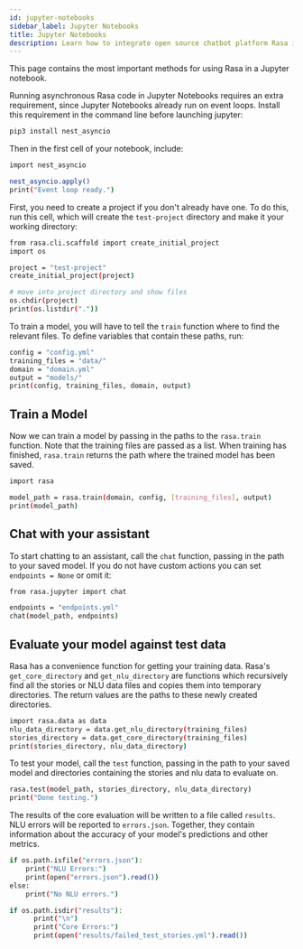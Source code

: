 ```yaml
---
id: jupyter-notebooks
sidebar_label: Jupyter Notebooks
title: Jupyter Notebooks
description: Learn how to integrate open source chatbot platform Rasa into Jupyter notebooks, alongside all your machine learning code.
---
```


This page contains the most important methods for using Rasa in a Jupyter notebook.

Running asynchronous Rasa code in Jupyter Notebooks requires an extra requirement,
since Jupyter Notebooks already run on event loops. Install this requirement in
the command line before launching jupyter:

```bash
pip3 install nest_asyncio
```

Then in the first cell of your notebook, include:

```bash
import nest_asyncio

nest_asyncio.apply()
print("Event loop ready.")
```
First, you need to create a project if you don't already have one.
To do this, run this cell, which will create the `test-project` directory and make it
your working directory:

```bash
from rasa.cli.scaffold import create_initial_project
import os

project = "test-project"
create_initial_project(project)

# move into project directory and show files
os.chdir(project)
print(os.listdir("."))
```
To train a model, you will have to tell the `train` function
where to find the relevant files.
To define variables that contain these paths, run:

```bash
config = "config.yml"
training_files = "data/"
domain = "domain.yml"
output = "models/"
print(config, training_files, domain, output)
```
## Train a Model

Now we can train a model by passing in the paths to the `rasa.train` function.
Note that the training files are passed as a list.
When training has finished, `rasa.train` returns the path where the trained model has been saved.

```bash
import rasa

model_path = rasa.train(domain, config, [training_files], output)
print(model_path)
```
## Chat with your assistant

To start chatting to an assistant, call the `chat` function, passing
in the path to your saved model. If you do not have custom actions you can set `endpoints = None` or omit it:

```bash
from rasa.jupyter import chat

endpoints = "endpoints.yml"
chat(model_path, endpoints)
```
## Evaluate your model against test data

Rasa has a convenience function for getting your training data.
Rasa's `get_core_directory` and `get_nlu_directory` are functions which
recursively find all the stories or NLU data files
and copies them into temporary directories.
The return values are the paths to these newly created directories.

```bash
import rasa.data as data
nlu_data_directory = data.get_nlu_directory(training_files)
stories_directory = data.get_core_directory(training_files)
print(stories_directory, nlu_data_directory)
```
To test your model, call the `test` function, passing in the path
to your saved model and directories containing the stories and nlu data
to evaluate on.

```bash
rasa.test(model_path, stories_directory, nlu_data_directory)
print("Done testing.")
```
The results of the core evaluation will be written to a file called `results`.
NLU errors will be reported to `errors.json`.
Together, they contain information about the accuracy of your model's
predictions and other metrics.

```bash
if os.path.isfile("errors.json"):
    print("NLU Errors:")
    print(open("errors.json").read())
else:
    print("No NLU errors.")

if os.path.isdir("results"):
      print("\n")
      print("Core Errors:")
      print(open("results/failed_test_stories.yml").read())
```
